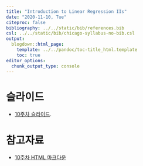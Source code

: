 ---
title: "Introduction to Linear Regression IIs"
date: "2020-11-10, Tue"
citeproc: false
bibliography: ../../static/bib/references.bib
csl: ../../static/bib/chicago-syllabus-no-bib.csl
output:
  blogdown::html_page:
    template: ../../pandoc/toc-title_html.template
    toc: true
editor_options: 
  chunk_output_type: console
---

# 슬라이드

- <i class="fas fa-file-pdf"></i> [10주차 슬라이드](/images/slides/w10_intro2regression2_slide.pdf).

# 참고자료

- <i class="fa fa-external-link-square-alt" aria-hidden="true"></i> [10주차 HTML 마크다운](/images/w9_intro2regression2.html)

